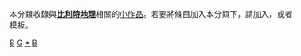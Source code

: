 {{Catnav|頁面分類|地理|国家|欧洲国家|比利時|比利时地理}}
{{細分}}
{{hiddencat}}
{{WPSS-cat}}
本分類收錄與'''[[比利時地理|比利時地理]]'''相關的[[Wikipedia:小作品|小作品]]。若要將條目加入本分類下，請加入'''{{tl|Belgium-geo-stub}}'''，或者'''{{tl|比利時地理小作品}}'''模板。

[[Category:歐洲地理小作品|B]]
[[Category:比利時小作品|G]]
[[Category:比利時地理|*]]
[[Category:條目太多的小作品類別|B]]